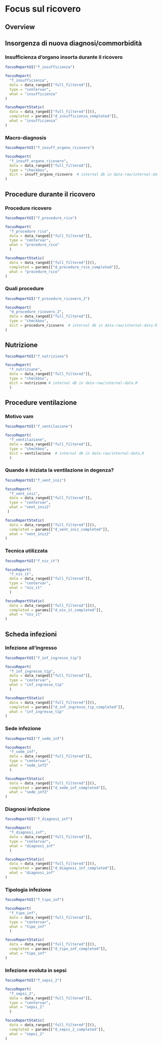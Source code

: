 # Focus sul ricovero {#focus .tabset .tabset-fade .tabset-pills}

## Overview {-}



## Insorgenza di nuova diagnosi/commorbidità {.tabset .tabset-dropdown}

### 	Insufficienza d'organo insorta durante il ricovero
```r
focusReportUI("f_insufficienza")
```

```r
focusReport(
  "f_insufficienza",
  data = data_ranged[["full_filtered"]],
  type = "centervar",
  what = "insufficienza"
)
```

```r
focusReportStatic(
  data = data_ranged[["full_filtered"]](),
  completed = params[["d_insufficienza_completed"]],
  what = "insufficienza"
)
```

### Macro-diagnosis
```r
focusReportUI("f_insuff_organo_ricovero")
```

```r
focusReport(
  "f_insuff_organo_ricovero",
  data = data_ranged[["full_filtered"]],
  type = "checkbox",
  dict = insuff_organo_ricovero  # internal db in data-raw/internal-data.R
)
```



## Procedure durante il ricovero {.tabset .tabset-dropdown}

### Procedure ricovero
```r
focusReportUI("f_procedure_rico")
```

```r
focusReport(
  "f_procedure_rico",
  data = data_ranged[["full_filtered"]],
  type = "centervar",
  what = "procedure_rico"
  )
```

```r
focusReportStatic(
  data = data_ranged[["full_filtered"]](),
  completed = params[["d_procedure_rico_completed"]],
  what = "procedure_rico"
)
```

### Quali procedure

```r
focusReportUI("f_procedure_ricovero_2")
```

```r
focusReport(
  "m_procedure_ricovero_2",
  data = data_ranged[["full_filtered"]],
  type = "checkbox",
  dict = procedure_ricovero  # internal db in data-raw/internal-data.R
)
```



## Nutrizione {.tabset .tabset-dropdown}
```r
focusReportUI("f_nutrizione")
```

```r
focusReport(
  "f_nutrizione",
  data = data_ranged[["full_filtered"]],
  type = "checkbox",
  dict = nutrizione # internal db in data-raw/internal-data.R
  )
```



## Procedure ventilazione {.tabset .tabset-dropdown}



### Motivo vam
```r
focusReportUI("f_ventilazione")
```

```r
focusReport(
  "f_ventilazione",
  data = data_ranged[["full_filtered"]],
  type = "checkbox",
  dict = ventilazione  # internal db in data-raw/internal-data.R
  )
```


### Quando è iniziata la ventilazione in degenza?
```r
focusReportUI("f_vent_iniz")
```

```r
focusReport(
  "f_vent_iniz",
  data = data_ranged[["full_filtered"]],
  type = "centervar",
  what = "vent_iniz2"
 )
```

```r
focusReportStatic(
  data = data_ranged[["full_filtered"]](),
  completed = params[["d_vent_iniz_completed"]],
  what = "vent_iniz2"
)
```

### Tecnica utilizzata
```r
focusReportUI("f_niv_it")
```

```r
focusReport(
  "f_niv_it",
  data = data_ranged[["full_filtered"]],
  type = "centervar",
  what = "niv_it"
  )
```

```r
focusReportStatic(
  data = data_ranged[["full_filtered"]](),
  completed = params[["d_niv_it_completed"]],
  what = "niv_it"
)
```
<!--### Durata  -->

## Scheda infezioni {.tabset .tabset-dropdown}

### Infezione all'ingresso
```r
focusReportUI("f_inf_ingresso_tip")
```

```r
focusReport(
  "f_inf_ingresso_tip",
  data = data_ranged[["full_filtered"]],
  type = "centervar",
  what = "inf_ingresso_tip"
  )
```

```r
focusReportStatic(
  data = data_ranged[["full_filtered"]](),
  completed = params[["d_inf_ingresso_tip_completed"]],
  what = "inf_ingresso_tip"
)
```
### Sede infezione
```r
focusReportUI("f_sede_inf")
```

```r
focusReport(
  "f_sede_inf",
  data = data_ranged[["full_filtered"]],
  type = "centervar",
  what = "sede_inf2"
  )
```

```r
focusReportStatic(
  data = data_ranged[["full_filtered"]](),
  completed = params[["d_sede_inf_completed"]],
  what = "sede_inf2"
)
```

### Diagnosi infezione
```r
focusReportUI("f_diagnosi_inf")
```

```r
focusReport(
  "f_diagnosi_inf",
  data = data_ranged[["full_filtered"]],
  type = "centervar",
  what = "diagnosi_inf"
  )
```

```r
focusReportStatic(
  data = data_ranged[["full_filtered"]](),
  completed = params[["d_diagnosi_inf_completed"]],
  what = "diagnosi_inf"
)
```

### Tipologia infezione
```r
focusReportUI("f_tipo_inf")
```

```r
focusReport(
  "f_tipo_inf",
  data = data_ranged[["full_filtered"]],
  type = "centervar",
  what = "tipo_inf"
  )
```

```r
focusReportStatic(
  data = data_ranged[["full_filtered"]](),
  completed = params[["d_tipo_inf_completed"]],
  what = "tipo_inf"
)
```
### Infezione evoluta in sepsi
```r
focusReportUI("f_sepsi_2")
```

```r
focusReport(
  "f_sepsi_2",
  data = data_ranged[["full_filtered"]],
  type = "centervar",
  what = "sepsi_2"
  )
```

```r
focusReportStatic(
  data = data_ranged[["full_filtered"]](),
  completed = params[["d_sepsi_2_completed"]],
  what = "sepsi_2"
)
```

